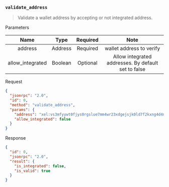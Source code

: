 ### `validate_address`

> Validate a wallet address by accepting or not integrated address.

Parameters

|       Name       |   Type  | Required |                         Note                        |
|:----------------:|:-------:|:--------:|:---------------------------------------------------:|
|      address     | Address | Required |               wallet address to verify              |
| allow_integrated | Boolean | Optional | Allow integrated addresses. By default set to false |

Request

```json
{
  "jsonrpc": "2.0",
  "id": 0,
  "method": "validate_address",
  "params": {
    "address": "xel:vs3mfyywt0fjys0rgslue7mm4wr23xdgejsjk0ld7f2kxng4d4nqqnkdufz",
    "allow_integrated": false
  }
}
```

Response

```json
{
  "id": 0,
  "jsonrpc": "2.0",
  "result": {
    "is_integrated": false,
    "is_valid": true
  }
}
```